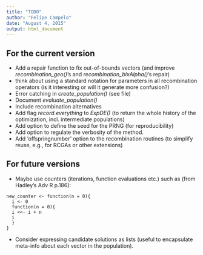```yaml
---
title: "TODO"
author: "Felipe Campelo"
date: "August 4, 2015"
output: html_document
---
```


## For the current version
- Add a repair function to fix out-of-bounds vectors (and improve 
    *recombination_geo()*'s and *recombination_blxAlpha()*'s repair)
- think about using a standard notation for parameters in all recombination 
    operators (is it interesting or will it generate more confusion?)
- Error catching in *create_population()* (see file)
- Document *evaluate_population()*
- Include recombination alternatives
- Add flag _record.everything_ to _ExpDE()_ (to return the whole history of the 
optimization, incl. intermediate populations)
- Add option to define the seed for the PRNG (for reproducibility)
- Add option to regulate the verbosity of the method.
- Add 'offspringnumber' option to the recombination routines (to simplify reuse, 
    e.g., for RCGAs or other extensions)


## For future versions
- Maybe use counters (iterations, function evaluations etc.) such as 
    (from Hadley's Adv R p.186):

```
new_counter <- function(n = 0){
  i <- 0
  function(n = 0){
  i <<- i + n
  i
  }
}
```

- Consider expressing candidate solutions as lists (useful to encapsulate 
meta-info about each vector in the population).